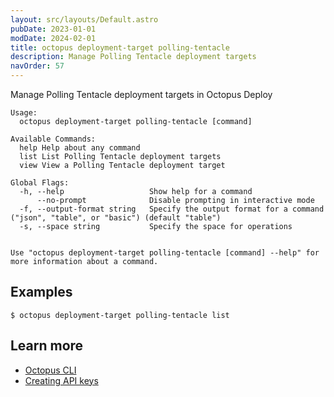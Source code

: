 ```yaml
---
layout: src/layouts/Default.astro
pubDate: 2023-01-01
modDate: 2024-02-01
title: octopus deployment-target polling-tentacle
description: Manage Polling Tentacle deployment targets
navOrder: 57
---
```


Manage Polling Tentacle deployment targets in Octopus Deploy

```
Usage:
  octopus deployment-target polling-tentacle [command]

Available Commands:
  help Help about any command
  list List Polling Tentacle deployment targets
  view View a Polling Tentacle deployment target

Global Flags:
  -h, --help                   Show help for a command
      --no-prompt              Disable prompting in interactive mode
  -f, --output-format string   Specify the output format for a command ("json", "table", or "basic") (default "table")
  -s, --space string           Specify the space for operations


Use "octopus deployment-target polling-tentacle [command] --help" for more information about a command.
```

## Examples

<SamplesInstance />

```
$ octopus deployment-target polling-tentacle list

```

## Learn more

- [Octopus CLI](/docs/octopus-rest-api/cli)
- [Creating API keys](/docs/octopus-rest-api/how-to-create-an-api-key)